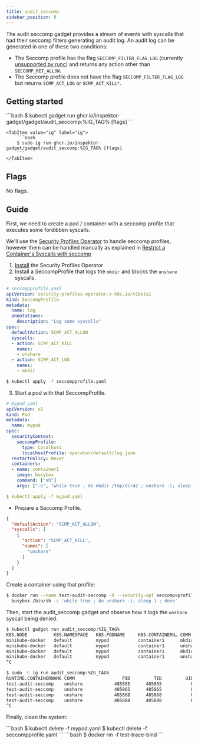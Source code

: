 ```yaml
---
title: audit_seccomp
sidebar_position: 0
---
```



The audit seccomp gadget provides a stream of events with syscalls that had
their seccomp filters generating an audit log. An audit log can be generated in
one of these two conditions:

* The Seccomp profile has the flag `SECCOMP_FILTER_FLAG_LOG` (currently
  [unsupported by runc](https://github.com/opencontainers/runc/pull/3390)) and
  returns any action other than `SECCOMP_RET_ALLOW`.
* The Seccomp profile does not have the flag `SECCOMP_FILTER_FLAG_LOG` but
  returns `SCMP_ACT_LOG` or `SCMP_ACT_KILL*`.

## Getting started

<Tabs groupId="env">
    <TabItem value="kubectl-gadget" label="kubectl gadget">
        ```bash
        $ kubectl gadget run ghcr.io/inspektor-gadget/gadget/audit_seccomp:%IG_TAG% [flags]
        ```
    </TabItem>

    <TabItem value="ig" label="ig">
        ```bash
        $ sudo ig run ghcr.io/inspektor-gadget/gadget/audit_seccomp:%IG_TAG% [flags]
        ```
    </TabItem>
</Tabs>

## Flags

No flags.

## Guide

First, we need to create a pod / container with a seccomp profile that executes
some fordibben syscalls.

<Tabs groupId="env">
<TabItem value="kubectl-gadget" label="kubectl gadget">

We'll use the [Security Profiles
Operator](https://github.com/kubernetes-sigs/security-profiles-operator) to
handle seccomp profiles, however them can be handled manually as explained in
[Restrict a Container's Syscalls with
seccomp](https://kubernetes.io/docs/tutorials/security/seccomp/)

1. [Install](https://github.com/kubernetes-sigs/security-profiles-operator/blob/main/installation-usage.md#install-operator) the Security Profiles Operator
2. Install a SeccompProfile that logs the `mkdir` and blocks the `unshare` syscalls.

```yaml
# seccompprofile.yaml
apiVersion: security-profiles-operator.x-k8s.io/v1beta1
kind: SeccompProfile
metadata:
  name: log
  annotations:
    description: "Log some syscalls"
spec:
  defaultAction: SCMP_ACT_ALLOW
  syscalls:
  - action: SCMP_ACT_KILL
    names:
    - unshare
  - action: SCMP_ACT_LOG
    names:
    - mkdir
```

```bash
$ kubectl apply -f seccompprofile.yaml
```

3. Start a pod with that SeccompProfile.

```yaml
# mypod.yaml
apiVersion: v1
kind: Pod
metadata:
  name: mypod
spec:
  securityContext:
    seccompProfile:
      type: Localhost
      localhostProfile: operator/default/log.json
  restartPolicy: Never
  containers:
  - name: container1
    image: busybox
    command: ["sh"]
    args: ["-c", "while true ; do mkdir /tmp/dir42 ; unshare -i; sleep 1; done"]
```

```yaml
$ kubectl apply -f mypod.yaml
```

</TabItem>

<TabItem value="ig" label="ig">

* Prepare a Seccomp Profile.

```json
{
  "defaultAction": "SCMP_ACT_ALLOW",
  "syscalls": [
    {
      "action": "SCMP_ACT_KILL",
      "names": [
        "unshare"
      ]
    }
  ]
}
```

Create a container using that profile:

```bash
$ docker run --name test-audit-seccomp -d --security-opt seccomp=profile.json \
  busybox /bin/sh -c 'while true ; do unshare -i; sleep 1 ; done'
```

</TabItem>
</Tabs>

Then, start the audit_seccomp gadget and observe how it logs the `unshare` syscall being denied.

<Tabs groupId="env">
<TabItem value="kubectl-gadget" label="kubectl gadget">

```bash
$ kubectl gadget run audit_seccomp:%IG_TAG%
K8S.NODE          K8S.NAMESPACE   K8S.PODNAME     K8S.CONTAINERN… COMM          PID     TID      UID      GID CODE      SYSCALL
minikube-docker   default         mypod           container1      mkdir       60482   60482        0        0 …_RET_LOG SYS_MKDIR
minikube-docker   default         mypod           container1      unshare     60483   60483        0        0 …L_THREAD SYS_UNSH…
minikube-docker   default         mypod           container1      mkdir       60553   60553        0        0 …_RET_LOG SYS_MKDIR
minikube-docker   default         mypod           container1      unshare     60554   60554        0        0 …L_THREAD SYS_UNSH…
^C
```

</TabItem>

<TabItem value="ig" label="ig">

```bash
$ sudo -E ig run audit_seccomp:%IG_TAG%
RUNTIME.CONTAINERNAME COMM                  PID         TID         UID         GID CODE          SYSCALL
test-audit-seccomp    unshare            485855      485855           0           0 …_KILL_THREAD SYS_UNSHARE
test-audit-seccomp    unshare            485865      485865           0           0 …_KILL_THREAD SYS_UNSHARE
test-audit-seccomp    unshare            485868      485868           0           0 …_KILL_THREAD SYS_UNSHARE
test-audit-seccomp    unshare            485888      485888           0           0 …_KILL_THREAD SYS_UNSHARE
^C
```

</TabItem>
</Tabs>

Finally, clean the system:

<Tabs groupId="env">
<TabItem value="kubectl-gadget" label="kubectl gadget">
```bash
$ kubectl delete -f mypod.yaml
$ kubectl delete -f seccompprofile.yaml
```
</TabItem>

<TabItem value="ig" label="ig">
```bash
$ docker rm -f test-trace-bind
```
</TabItem>
</Tabs>

